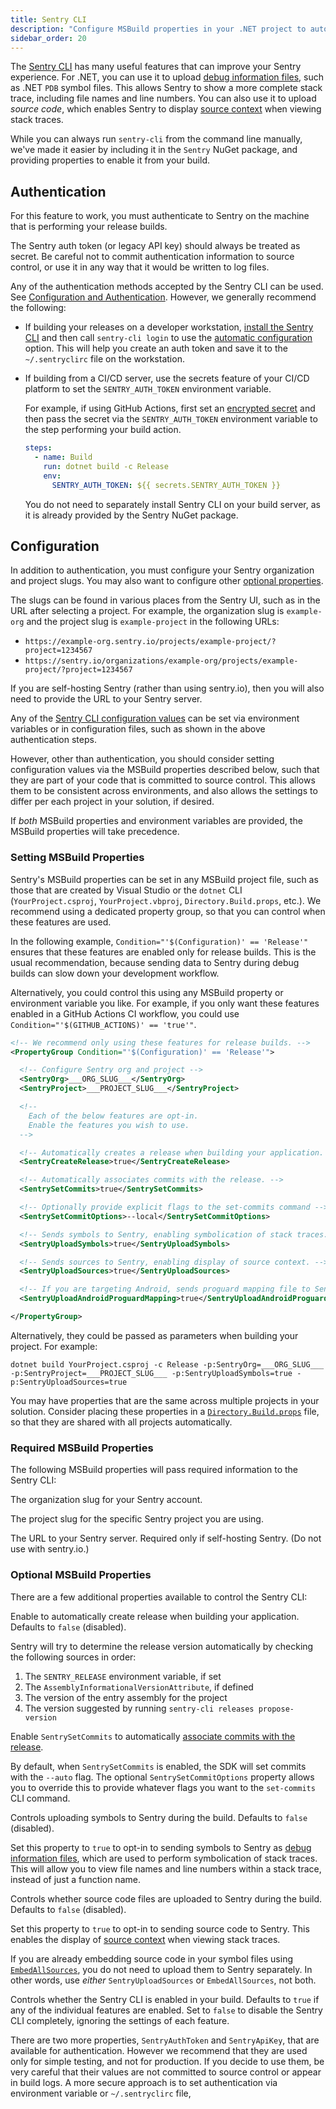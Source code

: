 ```yaml
---
title: Sentry CLI
description: "Configure MSBuild properties in your .NET project to automatically use the Sentry CLI."
sidebar_order: 20
---
```


The [Sentry CLI](/cli) has many useful features that can improve your Sentry experience.
For .NET, you can use it to upload [debug information files](/cli/dif), such as .NET `PDB` symbol files.
This allows Sentry to show a more complete stack trace, including file names and line numbers.
You can also use it to upload _source code_, which enables Sentry to display [source context](../../../data-management/debug-files/source-context/)
when viewing stack traces.

While you can always run `sentry-cli` from the command line manually, we've made it easier by including it in the `Sentry`
NuGet package, and providing properties to enable it from your build.

## Authentication

For this feature to work, you must authenticate to Sentry on the machine that is performing your release builds.

<Alert title="Important">

The Sentry auth token (or legacy API key) should always be treated as secret. Be careful not to commit authentication information to source control,
or use it in any way that it would be written to log files.

</Alert>

Any of the authentication methods accepted by the Sentry CLI can be used. See [Configuration and Authentication](/cli/configuration/).
However, we generally recommend the following:

- If building your releases on a developer workstation, [install the Sentry CLI](/cli/installation/) and then
  call `sentry-cli login` to use the [automatic configuration](/cli/configuration/#to-use-the-automatic-option) option.
  This will help you create an auth token and save it to the `~/.sentryclirc` file on the workstation.

- If building from a CI/CD server, use the secrets feature of your CI/CD platform to set the `SENTRY_AUTH_TOKEN` environment variable.

  For example, if using GitHub Actions, first set an [encrypted secret](https://docs.github.com/actions/security-guides/encrypted-secrets)
  and then pass the secret via the `SENTRY_AUTH_TOKEN` environment variable to the step performing your build action.

  ```yaml
  steps:
    - name: Build
      run: dotnet build -c Release
      env:
        SENTRY_AUTH_TOKEN: ${{ secrets.SENTRY_AUTH_TOKEN }}
  ```

  You do not need to separately install Sentry CLI on your build server, as it is already provided by the Sentry NuGet package.

## Configuration

In addition to authentication, you must configure your Sentry organization and project slugs.
You may also want to configure other [optional properties](#optional-msbuild-properties).

The slugs can be found in various places from the Sentry UI, such as in the URL after selecting a project.
For example, the organization slug is `example-org` and the project slug is `example-project` in the following URLs:

- `https://example-org.sentry.io/projects/example-project/?project=1234567`
- `https://sentry.io/organizations/example-org/projects/example-project/?project=1234567`

If you are self-hosting Sentry (rather than using sentry.io), then you will also need to provide the URL to your Sentry server.

<Alert title="Tip">

Any of the [Sentry CLI configuration values](/cli/configuration/#configuration-values) can be set via environment variables
or in configuration files, such as shown in the above authentication steps.

However, other than authentication, you should consider setting configuration values via the MSBuild properties described below,
such that they are part of your code that is committed to source control. This allows them to be consistent across environments,
and also allows the settings to differ per each project in your solution, if desired.

If _both_ MSBuild properties and environment variables are provided, the MSBuild properties will take precedence.

</Alert>

### Setting MSBuild Properties

Sentry's MSBuild properties can be set in any MSBuild project file, such as those that are created by Visual Studio
or the `dotnet` CLI (`YourProject.csproj`, `YourProject.vbproj`, `Directory.Build.props`, etc.).
We recommend using a dedicated property group, so that you can control when these features are used.

In the following example, `Condition="'$(Configuration)' == 'Release'"` ensures that these features are enabled
only for release builds. This is the usual recommendation, because sending data to Sentry during debug builds
can slow down your development workflow.

Alternatively, you could control this using any MSBuild property or environment variable you like. For example,
if you only want these features enabled in a GitHub Actions CI workflow, you could use `Condition="'$(GITHUB_ACTIONS)' == 'true'"`.


```xml
<!-- We recommend only using these features for release builds. -->
<PropertyGroup Condition="'$(Configuration)' == 'Release'">

  <!-- Configure Sentry org and project -->
  <SentryOrg>___ORG_SLUG___</SentryOrg>
  <SentryProject>___PROJECT_SLUG___</SentryProject>

  <!--
    Each of the below features are opt-in.
    Enable the features you wish to use.
  -->

  <!-- Automatically creates a release when building your application. -->
  <SentryCreateRelease>true</SentryCreateRelease>

  <!-- Automatically associates commits with the release. -->
  <SentrySetCommits>true</SentrySetCommits>

  <!-- Optionally provide explicit flags to the set-commits command -->
  <SentrySetCommitOptions>--local</SentrySetCommitOptions>

  <!-- Sends symbols to Sentry, enabling symbolication of stack traces. -->
  <SentryUploadSymbols>true</SentryUploadSymbols>

  <!-- Sends sources to Sentry, enabling display of source context. -->
  <SentryUploadSources>true</SentryUploadSources>

  <!-- If you are targeting Android, sends proguard mapping file to Sentry. -->
  <SentryUploadAndroidProguardMapping>true</SentryUploadAndroidProguardMapping>

</PropertyGroup>

```

Alternatively, they could be passed as parameters when building your project. For example:


```shell
dotnet build YourProject.csproj -c Release -p:SentryOrg=___ORG_SLUG___ -p:SentryProject=___PROJECT_SLUG___ -p:SentryUploadSymbols=true -p:SentryUploadSources=true
```

<Alert title="Tip">

You may have properties that are the same across multiple projects in your solution.
Consider placing these properties in a [`Directory.Build.props`](https://learn.microsoft.com/visualstudio/msbuild/customize-your-build)
file, so that they are shared with all projects automatically.

</Alert>

### Required MSBuild Properties

The following MSBuild properties will pass required information to the Sentry CLI:

<ConfigKey name="SentryOrg">

The organization slug for your Sentry account.

</ConfigKey>

<ConfigKey name="SentryProject">

The project slug for the specific Sentry project you are using.

</ConfigKey>

<ConfigKey name="SentryUrl">

The URL to your Sentry server. Required only if self-hosting Sentry. (Do not use with sentry.io.)

</ConfigKey>

### Optional MSBuild Properties

There are a few additional properties available to control the Sentry CLI:

<ConfigKey name="SentryCreateRelease">

Enable to automatically create release when building your application. Defaults to `false` (disabled).

Sentry will try to determine the release version automatically by checking the following sources in order:
1. The `SENTRY_RELEASE` environment variable, if set
2. The `AssemblyInformationalVersionAttribute`, if defined
3. The version of the entry assembly for the project
4. The version suggested by running `sentry-cli releases propose-version`

</ConfigKey>

<ConfigKey name="SentrySetCommits">

Enable `SentrySetCommits` to automatically [associate commits with the release](https://docs.sentry.io/cli/releases/#commit-integration).

</ConfigKey>

<ConfigKey name="SentrySetCommitOptions">

By default, when `SentrySetCommits` is enabled, the SDK will set commits with the `--auto` flag. The optional `SentrySetCommitOptions` property allows you to override this to provide whatever flags you want to the `set-commits` CLI command.

</ConfigKey>

<ConfigKey name="SentryUploadSymbols">

Controls uploading symbols to Sentry during the build. Defaults to `false` (disabled).

Set this property to `true` to opt-in to sending symbols to Sentry as [debug information files](../../../data-management/debug-files/),
which are used to perform symbolication of stack traces. This will allow you to view file names and line numbers within
a stack trace, instead of just a function name.

</ConfigKey>

<ConfigKey name="SentryUploadSources">

Controls whether source code files are uploaded to Sentry during the build. Defaults to `false` (disabled).

Set this property to `true` to opt-in to sending source code to Sentry.
This enables the display of [source context](../../../data-management/debug-files/source-context/) when viewing stack traces.

<Alert>

If you are already embedding source code in your symbol files using [`EmbedAllSources`](https://github.com/dotnet/sourcelink/blob/main/docs/README.md#embedallsources),
you do not need to upload them to Sentry separately. In other words, use _either_ `SentryUploadSources` or `EmbedAllSources`, not both.

</Alert>

</ConfigKey>

<ConfigKey name="UseSentryCLI">

Controls whether the Sentry CLI is enabled in your build.
Defaults to `true` if any of the individual features are enabled.
Set to `false` to disable the Sentry CLI completely, ignoring the settings of each feature.

</ConfigKey>

<Alert title="Important">

There are two more properties, `SentryAuthToken` and `SentryApiKey`, that are available for authentication.
However we recommend that they are used only for simple testing, and not for production. If you decide to use
them, be very careful that their values are not committed to source control or appear in build logs.
A more secure approach is to set authentication via environment variable or `~/.sentryclirc` file,

</Alert>
